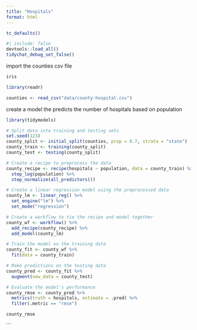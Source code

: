 ```yaml
---
title: "Hospitals"
format: html
---
```

```r
tc_defaults()
```


```r
#| include: false
devtools::load_all()
tidychat_debug_set_false()
```

import the counties csv file

```r
iris
```

```r
library(readr)

counties <- read_csv("data/county-hospital.csv")
```

create a model the predicts the number of hospitals based on population


```r
library(tidymodels)

# Split data into training and testing sets
set.seed(123)
county_split <- initial_split(counties, prop = 0.7, strata = "state")
county_train <- training(county_split)
county_test <- testing(county_split)

# Create a recipe to preprocess the data
county_recipe <- recipe(hospitals ~ population, data = county_train) %>%
  step_log(population) %>%
  step_normalize(all_predictors())

# Create a linear regression model using the preprocessed data
county_lm <- linear_reg() %>%
  set_engine("lm") %>%
  set_mode("regression")

# Create a workflow to tie the recipe and model together
county_wf <- workflow() %>%
  add_recipe(county_recipe) %>%
  add_model(county_lm)

# Train the model on the training data
county_fit <- county_wf %>%
  fit(data = county_train)

# Make predictions on the testing data
county_pred <- county_fit %>%
  augment(new_data = county_test)

# Evaluate the model's performance
county_rmse <- county_pred %>%
  metrics(truth = hospitals, estimate = .pred) %>%
  filter(.metric == "rmse")

county_rmse
```
```

